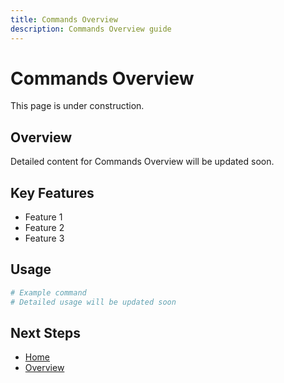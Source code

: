 ```yaml
---
title: Commands Overview
description: Commands Overview guide
---
```


# Commands Overview

This page is under construction.

## Overview

Detailed content for Commands Overview will be updated soon.

## Key Features

- Feature 1
- Feature 2
- Feature 3

## Usage

```bash
# Example command
# Detailed usage will be updated soon
```

## Next Steps

- [Home](/en)
- [Overview](/en/introduction/overview)
